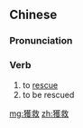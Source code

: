 {{also|获救}}
==Chinese==
{{zh-forms|s=获救}}

===Pronunciation===
{{zh-pron
|m=huòjiù
|c=wok6 gau3
|cat=v
}}

===Verb===
{{zh-verb}}

# to [[rescue]]
# to be rescued

[[mg:獲救]]
[[zh:獲救]]